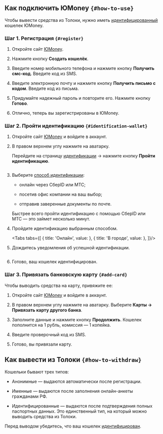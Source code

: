 
## Как подключить ЮMoney `{#how-to-use}`

<Note mode="warning" title="Важно">

Чтобы вывести средства из Толоки, нужно иметь [идентифицированный](#identification-wallet) кошелек ЮMoney.

</Note>

### Шаг 1. Регистрация `{#register}`

1. Откройте сайт [ЮMoney](https://yoomoney.ru/?lang=ru).

1. Нажмите кнопку **Создать кошелёк**.

1. Введите номер мобильного телефона и нажмите кнопку **Получить смс-код**. Введите код из SMS.

1. Введите электронную почту и нажмите кнопку **Получить письмо с кодом**. Введите код из письма.

1. Придумайте надежный пароль и повторите его. Нажмите кнопку **Готово**.

1. Отлично, теперь вы зарегистрированы в ЮMoney.

### Шаг 2. Пройти идентификацию `{#identification-wallet}`

1. Откройте сайт [ЮMoney](https://yoomoney.ru/?lang=ru) и войдите в аккаунт.

1. В правом верхнем углу нажмите на аватарку.

    Перейдите на страницу [идентификации](https://yoomoney.ru/id?lang=ru) → нажмите кнопку **Пройти идентификацию**.

    <Image width="320px" withBackground imageId="1677848456247" alt="" />

1. Выберите [способ идентификации](https://yoomoney.ru/id/methods?lang=ru):

    - онлайн через СберID или МТС;

    - посетив офис компании на ваш выбор;

    - отправив заверенные документы по почте.

    <Note mode="note" title="Примечание">

    Быстрее всего пройти идентификацию с помощью СберID или МТС — это займет несколько минут.

    </Note>

1. Пройдите идентификацию выбранным способом.

    <Tabs tabs={[
      { title: 'Онлайн', value: <RuYoomoneyList1/> },
      { title: 'В городе', value: <RuYoomoneyList2/> },
    ]}/>

1. Дождитесь уведомления об успешной идентификации.

   <Image width="320px" withBackground imageId="1677848454714" alt="" />

1. Готово, ваш кошелек идентифицирован.

### Шаг 3. Привязать банковскую карту `{#add-card}`

Чтобы выводить средства на карту, привяжите ее:

1. Откройте сайт [ЮMoney](https://yoomoney.ru/?lang=ru) и войдите в аккаунт.

1. В правом верхнем углу нажмите на аватарку. Выберите **Карты →  Привязать карту другого банка**.

1. Заполните данные и нажмите кнопку **Продолжить**. Кошелек пополнится на 1 рубль, комиссия — 1 копейка.

1. Введите проверочный код из SMS.

1. Готово, вы привязали карту.

## Как вывести из Толоки `{#how-to-withdraw}`

<Note mode="warning" title="Важно">

Кошельки бывают трех типов:

- Анонимные — выдаются автоматически после регистрации.

- Именные — выдаются после заполнения онлайн-анкеты гражданами РФ.

- Идентифицированные — выдаются после подтверждения полных паспортных данных. Это единственный тип, на который можно выводить средства из Толоки.

Перед выводом убедитесь, что ваш кошелек [идентифицирован](#identification-wallet).

</Note>
